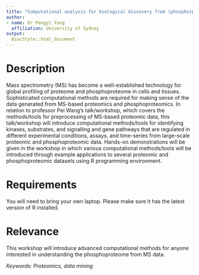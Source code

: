 ```yaml
---
title: "Computational analysis for biological discovery from (phospho)proteomic data"
author:
- name: Dr Pengyi Yang
  affiliation: University of Sydney
output:
  BiocStyle::html_document
---
```


# Description

Mass spectrometry (MS) has become a well-established technology for global
profiling of proteome and phosphoproteome in cells and tissues. Sophisticated
computational methods are required for making sense of the data generated from MS-based
proteomics and phosphoproteomics. In relation to professor Pei Wang's talk/workshop,
which covers the methods/tools for preprocessing of MS-based proteomic data, this
talk/workshop will introduce computational methods/tools for identifying kinases,
substrates, and signalling and gene pathways that are regulated in different experimental
conditions, assays, and time-series from large-scale proteomic and phosphoproteomic data.
Hands-on demonstrations will be given in the workshop in which various computational
methods/tools will be introduced through example applications to several proteomic and
phosphoproteomic datasets using R programming environment.

# Requirements

You will need to bring your own laptop. Please make sure it has the
latest version of R installed.

# Relevance

This workshop will introduce advanced computational methods for anyone interested in understanding the phosphoproteome from MS data. 

*Keywords: Proteomics, data mining*
